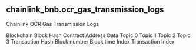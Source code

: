 ## chainlink_bnb.ocr_gas_transmission_logs 
Chainlink OCR Gas Transmission Logs


<ParamField path="blockchain">
Blockchain
</ParamField>
<ParamField path="block_hash">
Block Hash
</ParamField>
<ParamField path="contract_address">
Contract Address
</ParamField>
<ParamField path="data">
Data
</ParamField>
<ParamField path="topic0">
Topic 0
</ParamField>
<ParamField path="topic1">
Topic 1
</ParamField>
<ParamField path="topic2">
Topic 2
</ParamField>
<ParamField path="topic3">
Topic 3
</ParamField>
<ParamField path="tx_hash">
Transaction Hash
</ParamField>
<ParamField path="block_number">
Block number
</ParamField>
<ParamField path="block_time">
Block time
</ParamField>
<ParamField path="index">
Index
</ParamField>
<ParamField path="tx_index">
Transaction Index
</ParamField>
